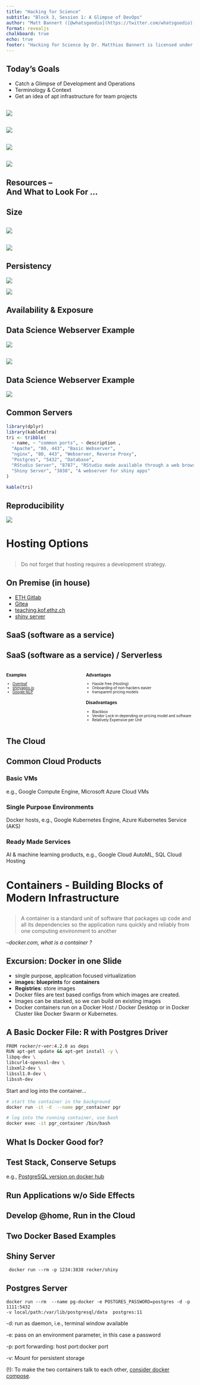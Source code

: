 ```yaml
---
title: "Hacking for Science"
subtitle: "Block 3, Session 1: A Glimpse of DevOps"
author: "Matt Bannert ([@whatsgoodio](https://twitter.com/whatsgoodio))"
format: revealjs
chalkboard: true
echo: true
footer: "Hacking for Science by Dr. Matthias Bannert is licensed under [CC BY-NC-SA 4.0](https://creativecommons.org/licenses/by-nc-sa/4.0/?ref=chooser-v1)"
---
```


<style>
.small{
font-size:.5em;
}
.smaller{
font-size:.7em;
}

</style>


## Today's Goals {.center}


- Catch a Glimpse of Development and Operations
- Terminology & Context
- Get an idea of apt infrastructure for team projects



## {.center}

![](img/server-thinking.jpg){fig-align="center"}

## {.center}

![](img/listen.jpg){fig-align="center"}


## {.center}

![](img/cloud.png){fig-align="center"}


## {.center}

![](img/inefficient.png){fig-align="center"}




## Resources -- <br> And What to Look For ... {.center}


## Size {.center}



## {.center}

![](img/overkill.png){fig-align="center"}


## {.center}

![](img/overload.jpg){fig-align="center"}



## Persistency

![](img/quit_py.png){fig-align="center"}

![](img/quit_r.png){fig-align="center"}


## Availability & Exposure {.center}



## Data Science Webserver Example

![](img/server-setup1.jpg){fig-align="center"}

## 

![](img/server-setup2.jpg){fig-align="center"}


## Data Science Webserver Example

![](img/server-setup3.jpg){fig-align="center"}

## Common Servers

```r
library(dplyr)
library(kableExtra)
tri <- tribble(
  ~ name, ~ "common ports", ~ description ,
  "Apache", "80, 443", "Basic Webserver",
  "nginx", "80, 443", "Webserver, Reverse Proxy",
  "Postgres", "5432", "Database",
  "RStudio Server", "8787", "RStudio made available through a web browser",
  "Shiny Server", "3838", "A webserver for shiny apps"
)

kable(tri)


```


## Reproducibility {.center}

![](img/version_error.png)



# Hosting Options





## {.center}

>Do not forget that hosting requires a development strategy. 


## On Premise (in house)

- [ETH Gitlab](https://gitlab.ethz.ch/)
- [Gitea](https://gitea.io/en-us/)
- [teaching.kof.ethz.ch](https://teaching.kof.ethz.ch/auth-sign-in)
- [shiny server](https://rstudio.com/products/shiny/shiny-server/)


## SaaS (software as a service) {.center}


## SaaS (software as a service) / Serverless


:::: {.columns}


::: {.column width="40%" .smaller}


### Examples

- [Overleaf](https://www.overleaf.com/)
- [shinyapps.io](https://www.shinyapps.io/)
- [Google NLP](https://cloud.google.com/natural-language/)


:::

::: {.column width="60%" .smaller}


### Advantages

- Hassle free (Hosting)
- Onboarding of non-hackers easier
- transparent pricing models


### Disadvantages



- Blackbox
- Vendor Lock-in depending on pricing model and software
- Relatively Expensive per Unit

:::

::::


## The Cloud {.center}


## Common Cloud Products


### Basic VMs

e.g., Google Compute Engine, Microsoft Azure Cloud VMs


### Single Purpose Environments

Docker hosts, e.g., Google Kubernetes Engine, Azure Kubernetes Service (AKS)


### Ready Made Services

AI & machine learning products, e.g., Google Cloud AutoML, SQL Cloud Hosting



# Containers - Building Blocks of Modern Infrastructure


## {.center}

>A container is a standard unit of software that packages up code and all its dependencies so the application runs quickly and reliably from one computing environment to another

*--docker.com, what is a container ?*


## Excursion: Docker in one Slide

- single purpose, application focused virtualization
- **images: blueprints** for **containers**
- **Registries**: store images
- Docker files are text based configs from which images are created.
- Images can be stacked, so we can build on existing images
- Docker containers run on a Docker Host / Docker Desktop or in Docker Cluster like Docker Swarm or Kubernetes.



## A Basic Docker File: R with Postgres Driver

```sh
FROM rocker/r-ver:4.2.0 as deps
RUN apt-get update && apt-get install -y \
libpq-dev \
libcurl4-openssl-dev \
libxml2-dev \
libssl1.0-dev \
libssh-dev
```

Start and log into the container... 

```sh
# start the container in the background
docker run -it -d  --name pgr_container pgr

# log into the running container, use bash
docker exec -it pgr_container /bin/bash
```

<!--
a docker solution without docker desktop
https://www.viget.com/articles/how-to-use-docker-on-os-x-the-missing-guide/
-->



## What Is Docker Good for? {.center}


## Test Stack, Conserve Setups {.center} 

e.g., [PostgreSQL version on docker hub](https://hub.docker.com/_/postgres) 


## Run Applications w/o Side Effects {.center}


## Develop @home, Run in the Cloud {.center}



## Two Docker Based Examples {.center}



## Shiny Server {.center}

```
 docker run --rm -p 1234:3838 rocker/shiny

```
  
  
## Postgres Server  
  
```
docker run --rm  --name pg-docker -e POSTGRES_PASSWORD=postgres -d -p 1111:5432 
-v local/path:/var/lib/postgresql/data  postgres:11

```

-d: run as daemon, i.e., terminal window available

-e: pass on an environment parameter, in this case a password 

-p: port forwarding: host port:docker port

-v: Mount for persistent storage


(!): To make the two containers talk to each other, [consider docker compose](https://devops-carpentry.github.io/book/infrastructure.html#docker-compose---manage-multiple-containers).























